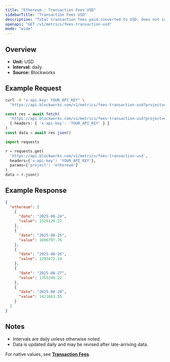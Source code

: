 ```yaml
---
title: "Ethereum : Transaction Fees USD"
sidebarTitle: "Transaction Fees USD"
description: "Total transaction fees paid converted to USD, does not include out-of-protocol tips or additional sources of revenue"
openapi: "GET /v1/metrics/fees-transaction-usd"
mode: "wide"
---
```


## Overview

- **Unit:** USD
- **Interval:** daily
- **Source:** Blockworks

## Example Request

<CodeGroup>

```bash cURL
curl -H "x-api-key: YOUR_API_KEY" \
  "https://api.blockworks.com/v1/metrics/fees-transaction-usd?project=ethereum"
```

```typescript TypeScript
const res = await fetch(
  'https://api.blockworks.com/v1/metrics/fees-transaction-usd?project=ethereum',
  { headers: { 'x-api-key': 'YOUR_API_KEY' } }
)
const data = await res.json()
```

```python Python
import requests

r = requests.get(
  'https://api.blockworks.com/v1/metrics/fees-transaction-usd',
  headers={'x-api-key': 'YOUR_API_KEY'},
  params={'project': 'ethereum'}
)
data = r.json()
```

</CodeGroup>

## Example Response

```json
{
  "ethereum": [
    {
      "date": "2025-08-24",
      "value": 1526129.27
    },
    {
      "date": "2025-08-25",
      "value": 1806797.76
    },
    {
      "date": "2025-08-26",
      "value": 1293472.14
    },
    {
      "date": "2025-08-27",
      "value": 1765249.22
    },
    {
      "date": "2025-08-28",
      "value": 1421663.55
    }
  ]
}
```

## Notes
- Intervals are daily unless otherwise noted.
- Data is updated daily and may be revised after late-arriving data.


<Note>For native values, see **[Transaction Fees](./fees-transaction)**.</Note>